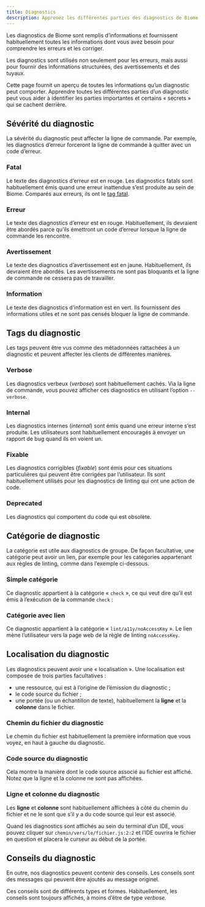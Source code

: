 ```yaml
---
title: Diagnostics
description: Apprenez les différentes parties des diagnostics de Biome
---
```


Les diagnostics de Biome sont remplis d’informations et fournissent habituellement toutes les informations dont vous avez besoin pour comprendre les erreurs et les corriger.

Les diagnostics sont utilisés non seulement pour les erreurs, mais aussi pour fournir des informations structurées, des avertissements et des tuyaux.

Cette page fournit un aperçu de toutes les informations qu’un diagnostic peut comporter. Apprendre toutes les différentes parties d’un diagnostic peut vous aider à identifier les parties importantes et certains «&nbsp;secrets&nbsp;» qui se cachent derrière.

## Sévérité du diagnostic

La sévérité du diagnostic peut affecter la ligne de commande. Par exemple, les diagnostics d’erreur forceront la ligne de commande à quitter avec un code d’erreur.

### Fatal

Le texte des diagnostics d’erreur est en rouge. Les diagnostics fatals sont habituellement émis quand une erreur inattendue s’est produite au sein de Biome. Comparés aux erreurs, ils ont le [tag fatal](#tags-du-diagnostic).

<DiagnosticFatal />

### Erreur

Le texte des diagnostics d’erreur est en rouge. Habituellement, ils devraient être abordés parce qu’ils émettront un code d’erreur lorsque la ligne de commande les rencontre.

<DiagnosticError />

### Avertissement

Le texte des diagnostics d’avertissement est en jaune. Habituellement, ils devraient être abordés. Les avertissements ne sont pas bloquants et la ligne de commande ne cessera pas de travailler.

<DiagnosticWarning />

### Information

Le texte des diagnostics d’information est en vert. Ils fournissent des informations utiles et ne sont pas censés bloquer la ligne de commande.

<DiagnosticInformation />

## Tags du diagnostic

Les tags peuvent être vus comme des métadonnées rattachées à un diagnostic et peuvent affecter les clients de différentes manières.

### Verbose

Les diagnostics verbeux (_verbose_) sont habituellement cachés. Via la ligne de commande, vous pouvez afficher ces diagnostics en utilisant l’option `--verbose`.

<DiagnosticVerbose />

### Internal

Les diagnostics internes (_internal_) sont émis quand une erreur interne s’est produite. Les utilisateurs sont habituellement encouragés à envoyer un rapport de bug quand ils en voient un.

<DiagnosticInternal />

### Fixable

Les diagnostics corrigibles (_fixable_) sont émis pour ces situations particulières qui peuvent être corrigées par l’utilisateur. Ils sont habituellement utilisés pour les diagnostics de linting qui ont une action de code.

<DiagnosticFixable />

### Deprecated

Les diagnostics qui comportent du code qui est obsolète.

<DiagnosticDeprecated />

## Catégorie de diagnostic

La catégorie est utile aux diagnostics de groupe. De façon facultative, une catégorie peut avoir un lien, par exemple pour les catégories appartenant aux règles de linting, comme dans l’exemple ci-dessous.

### Simple catégorie

Ce diagnostic appartient à la catégorie «&nbsp;`check`&nbsp;», ce qui veut dire qu’il est émis à l’exécution de la commande `check`&nbsp;:

<DiagnosticCategorySimple />

### Catégorie avec lien

Ce diagnostic appartient à la catégorie «&nbsp;`lint/a11y/noAccessKey`&nbsp;». Le lien mène l’utilisateur vers la page web de la règle de linting `noAccessKey`.

<DiagnosticCategoryLink />

## Localisation du diagnostic

Les diagnostics peuvent avoir une «&nbsp;localisation&nbsp;». Une localisation est composée de trois parties facultatives&nbsp;:
- une ressource, qui est à l’origine de l’émission du diagnostic&nbsp;;
- le code source du fichier&nbsp;;
- une portée (ou un échantillon de texte), habituellement la **ligne** et la **colonne** dans le fichier.

### Chemin du fichier du diagnostic

Le chemin du fichier est habituellement la première information que vous voyez, en haut à gauche du diagnostic.

<DiagnosticLocFile />

### Code source du diagnostic

Cela montre la manière dont le code source associé au fichier est affiché. Notez que la ligne et la colonne ne sont pas affichées.

<DiagnosticLocFrame />

### Ligne et colonne du diagnostic

Les **ligne** et **colonne** sont habituellement affichées à côté du chemin du fichier et ne le sont que s’il y a du code source qui leur est associé.

<DiagnosticLocAll />

Quand les diagnostics sont affichés au sein du terminal d’un IDE, vous pouvez cliquer sur `chemin/vers/le/fichier.js:2:2` et l’IDE ouvrira le fichier en question et placera le curseur au début de la portée.

<DiagnosticLocMultiline />

## Conseils du diagnostic

En outre, nos diagnostics peuvent contenir des conseils. Les conseils sont des messages qui peuvent être ajoutés au message originel.

Ces conseils sont de différents types et formes. Habituellement, les conseils sont toujours affichés, à moins d’être de type _verbose._

<DiagnosticWithAdvice />
